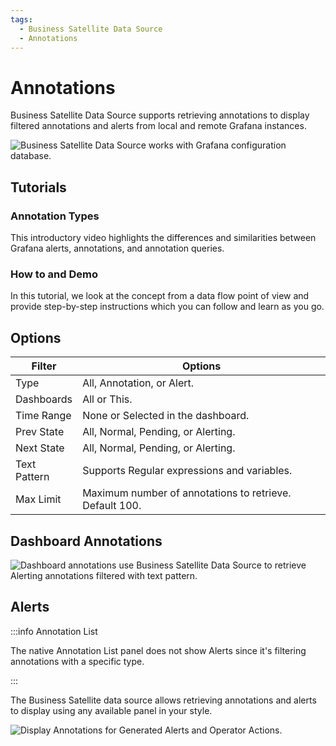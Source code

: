 ```yaml
---
tags:
  - Business Satellite Data Source
  - Annotations
---
```



# Annotations

Business Satellite Data Source supports retrieving annotations to display filtered annotations and alerts from local and remote Grafana instances.

<Image
  title="Business Satellite Data Source works with Grafana configuration database."
  src="/img/plugins/business-satellite/schema.png"
/>

## Tutorials

### Annotation Types

This introductory video highlights the differences and similarities between Grafana alerts, annotations, and annotation queries.

<Youtube
  id="4asWJ_Dhcmw"
  title="Annotations, Alerts, and Annotation queries in Grafana explained."
/>

### How to and Demo

In this tutorial, we look at the concept from a data flow point of view and provide step-by-step instructions which you can follow and learn as you go.

<Youtube
  id="bmOkirtC65w"
  title="Annotations and Alerts tutorial for Grafana with Timescale."
/>

## Options

| Filter       | Options                                                 |
| ------------ | ------------------------------------------------------- |
| Type         | All, Annotation, or Alert.                              |
| Dashboards   | All or This.                                            |
| Time Range   | None or Selected in the dashboard.                      |
| Prev State   | All, Normal, Pending, or Alerting.                      |
| Next State   | All, Normal, Pending, or Alerting.                      |
| Text Pattern | Supports Regular expressions and variables.             |
| Max Limit    | Maximum number of annotations to retrieve. Default 100. |

## Dashboard Annotations

<Image
  title="Dashboard annotations use Business Satellite Data Source to retrieve Alerting annotations filtered with text pattern."
  src="/img/plugins/business-satellite/annotations.png"
/>

## Alerts

:::info Annotation List

The native Annotation List panel does not show Alerts since it's filtering annotations with a specific type.

:::

The Business Satellite data source allows retrieving annotations and alerts to display using any available panel in your style.

<Image
  title="Display Annotations for Generated Alerts and Operator Actions."
  src="/img/plugins/business-satellite/alerts.png"
/>
